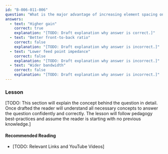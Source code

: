 ```yaml
---
id: "B-006-011-006"
question: "What is the major advantage of increasing element spacing on a Yagi antenna?"
answers:
  - text: "Higher gain"
    correct: true
    explanation: "[TODO: Draft explanation why answer is correct.]"
  - text: "Better front-to-back ratio"
    correct: false
    explanation: "[TODO: Draft explanation why answer is incorrect.]"
  - text: "Lower feed point impedance"
    correct: false
    explanation: "[TODO: Draft explanation why answer is incorrect.]"
  - text: "Wider bandwidth"
    correct: false
    explanation: "[TODO: Draft explanation why answer is incorrect.]"
---
```


### Lesson

[TODO: This section will explain the concept behind the question in detail. Once drafted the reader will understand all necessary concepts to answer the question confidently and correctly. The lesson will follow pedagogy best-practices and assume the reader is starting with no previous knowledge.]

#### Recommended Reading

- [TODO: Relevant Links and YouTube Videos]
